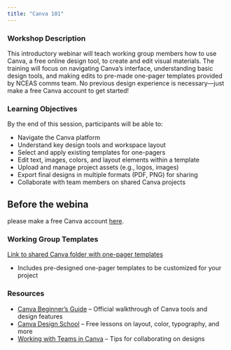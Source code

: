 ```yaml
---
title: "Canva 101"
---
```



### Workshop Description {.unnumbered}
This introductory webinar will teach working group members how to use Canva, a free online design tool, to create and edit visual materials. The training will focus on navigating Canva’s interface, understanding basic design tools, and making edits to pre-made one-pager templates provided by NCEAS comms team. No previous design experience is necessary—just make a free Canva account to get started!

:::{.callout-tip}
### Learning Objectives {.unnumbered}
By the end of this session, participants will be able to:

- Navigate the Canva platform
- Understand key design tools and workspace layout
- Select and apply existing templates for one-pagers
- Edit text, images, colors, and layout elements within a template
- Upload and manage project assets (e.g., logos, images)
- Export final designs in multiple formats (PDF, PNG) for sharing
- Collaborate with team members on shared Canva projects
:::

:::callout-important
## Before the webina

please make a free Canva account [here](https://www.canva.com/en_in/login/).

:::


### Working Group Templates {.unnumbered}

[Link to shared Canva folder with one-pager templates](https://www.canva.com/design/DAGoA0mZmdU/40F7-MaNoaguQIHVvN_PmQ/edit?utm_content=DAGoA0mZmdU&utm_campaign=designshare&utm_medium=link2&utm_source=sharebutton)

- Includes pre-designed one-pager templates to be customized for your project


### Resources {.unnumbered}

- [Canva Beginner’s Guide](https://www.canva.com/learn/how-to-canva-beginners-guide/) – Official walkthrough of Canva tools and design features
- [Canva Design School](https://www.canva.com/design-school/) – Free lessons on layout, color, typography, and more
- [Working with Teams in Canva](https://www.canva.com/learn/how-to-share-designs-on-canva/) – Tips for collaborating on designs
